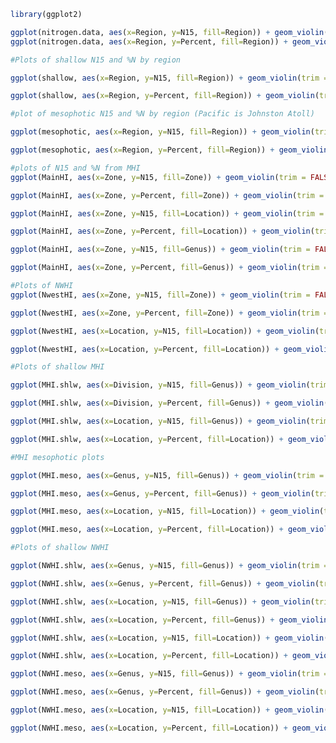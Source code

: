 ```r
library(ggplot2)

ggplot(nitrogen.data, aes(x=Region, y=N15, fill=Region)) + geom_violin(trim = FALSE)
ggplot(nitrogen.data, aes(x=Region, y=Percent, fill=Region)) + geom_violin(trim = FALSE)

#Plots of shallow N15 and %N by region

ggplot(shallow, aes(x=Region, y=N15, fill=Region)) + geom_violin(trim = FALSE)

ggplot(shallow, aes(x=Region, y=Percent, fill=Region)) + geom_violin(trim = FALSE)
```

```r
#plot of mesophotic N15 and %N by region (Pacific is Johnston Atoll)

ggplot(mesophotic, aes(x=Region, y=N15, fill=Region)) + geom_violin(trim = FALSE)

ggplot(mesophotic, aes(x=Region, y=Percent, fill=Region)) + geom_violin(trim = FALSE)
```

```r
#plots of N15 and %N from MHI 
ggplot(MainHI, aes(x=Zone, y=N15, fill=Zone)) + geom_violin(trim = FALSE)

ggplot(MainHI, aes(x=Zone, y=Percent, fill=Zone)) + geom_violin(trim = FALSE)

ggplot(MainHI, aes(x=Zone, y=N15, fill=Location)) + geom_violin(trim = FALSE)

ggplot(MainHI, aes(x=Zone, y=Percent, fill=Location)) + geom_violin(trim = FALSE)

ggplot(MainHI, aes(x=Zone, y=N15, fill=Genus)) + geom_violin(trim = FALSE)

ggplot(MainHI, aes(x=Zone, y=Percent, fill=Genus)) + geom_violin(trim = FALSE)
```

```r
#Plots of NWHI 
ggplot(NwestHI, aes(x=Zone, y=N15, fill=Zone)) + geom_violin(trim = FALSE)

ggplot(NwestHI, aes(x=Zone, y=Percent, fill=Zone)) + geom_violin(trim = FALSE)

ggplot(NwestHI, aes(x=Location, y=N15, fill=Location)) + geom_violin(trim = FALSE)

ggplot(NwestHI, aes(x=Location, y=Percent, fill=Location)) + geom_violin(trim = FALSE)
```

```r
#Plots of shallow MHI

ggplot(MHI.shlw, aes(x=Division, y=N15, fill=Genus)) + geom_violin(trim = FALSE)

ggplot(MHI.shlw, aes(x=Division, y=Percent, fill=Genus)) + geom_violin(trim = FALSE)

ggplot(MHI.shlw, aes(x=Location, y=N15, fill=Genus)) + geom_violin(trim = FALSE)

ggplot(MHI.shlw, aes(x=Location, y=Percent, fill=Location)) + geom_violin(trim = FALSE)
```

```r
#MHI mesophotic plots

ggplot(MHI.meso, aes(x=Genus, y=N15, fill=Genus)) + geom_violin(trim = FALSE)

ggplot(MHI.meso, aes(x=Genus, y=Percent, fill=Genus)) + geom_violin(trim = FALSE)

ggplot(MHI.meso, aes(x=Location, y=N15, fill=Location)) + geom_violin(trim = FALSE)

ggplot(MHI.meso, aes(x=Location, y=Percent, fill=Location)) + geom_violin(trim = FALSE)
```

```r
#Plots of shallow NWHI

ggplot(NWHI.shlw, aes(x=Genus, y=N15, fill=Genus)) + geom_violin(trim = FALSE)

ggplot(NWHI.shlw, aes(x=Genus, y=Percent, fill=Genus)) + geom_violin(trim = FALSE)

ggplot(NWHI.shlw, aes(x=Location, y=N15, fill=Genus)) + geom_violin(trim = FALSE)

ggplot(NWHI.shlw, aes(x=Location, y=Percent, fill=Genus)) + geom_violin(trim = FALSE)

ggplot(NWHI.shlw, aes(x=Location, y=N15, fill=Location)) + geom_violin(trim = FALSE)

ggplot(NWHI.shlw, aes(x=Location, y=Percent, fill=Location)) + geom_violin(trim = FALSE)
```

```r
ggplot(NWHI.meso, aes(x=Genus, y=N15, fill=Genus)) + geom_violin(trim = FALSE)

ggplot(NWHI.meso, aes(x=Genus, y=Percent, fill=Genus)) + geom_violin(trim = FALSE)

ggplot(NWHI.meso, aes(x=Location, y=N15, fill=Location)) + geom_violin(trim = FALSE)

ggplot(NWHI.meso, aes(x=Location, y=Percent, fill=Location)) + geom_violin(trim = FALSE)
```


